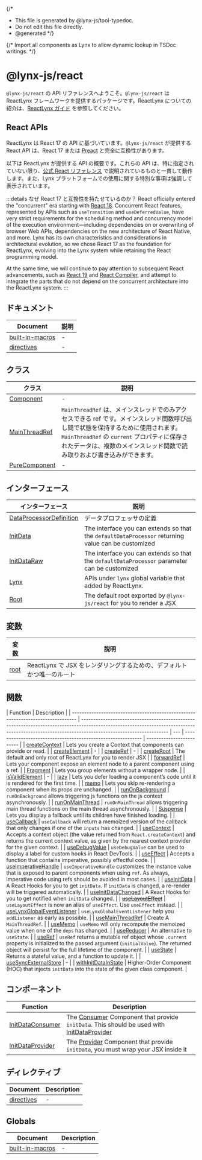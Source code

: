 {/\*

- This file is generated by @lynx-js/tool-typedoc.
- Do not edit this file directly.
- @generated
  \*/}

{/* Import all components as Lynx to allow dynamic lookup in TSDoc writings. */}

# @lynx-js/react

`@lynx-js/react` の API リファレンスへようこそ。`@lynx-js/react` は ReactLynx フレームワークを提供するパッケージです。ReactLynx についての紹介は、[ReactLynx ガイド](../../react/index.mdx) を参照してください。

## React APIs

ReactLynx は React 17 の API に基づいています。`@lynx-js/react` が提供する React API は、React 17 または [Preact](https://preactjs.com/guide/v10/switching-to-preact/) と完全に互換性があります。

以下は ReactLynx が提供する API の概要です。これらの API は、特に指定されていない限り、[公式 React リファレンス](https://react.dev/reference/react) で説明されているものと一貫して動作します。また、Lynx プラットフォームでの使用に関する特別な事項は強調して表示されています。

:::details なぜ React 17 と互換性を持たせているのか？
React officially entered the "concurrent" era starting with [React 18](https://react.dev/blog/2022/03/29/react-v18). Concurrent React features, represented by APIs such as `useTransition` and `useDeferredValue`, have very strict requirements for the scheduling method and concurrency model of the execution environment—including dependencies on or overwriting of browser Web APIs, dependencies on the new architecture of React Native, and more. Lynx has its own characteristics and considerations in architectural evolution, so we chose React 17 as the foundation for ReactLynx, evolving into the Lynx system while retaining the React programming model.

At the same time, we will continue to pay attention to subsequent React advancements, such as [React 19](https://react.dev/blog/2024/04/25/react-19) and [React Compiler](https://react.dev/learn/react-compiler), and attempt to integrate the parts that do not depend on the concurrent architecture into the ReactLynx system.
:::

## ドキュメント

| Document                                                   | 説明 |
| ---------------------------------------------------------- | ---- |
| [built-in-macros](/api/react/Document.built-in-macros.mdx) | -    |
| [directives](/api/react/Document.directives.mdx)           | -    |

## クラス

| クラス                                              | 説明                                                                                                                                                                                                                                                       |
| --------------------------------------------------- | ---------------------------------------------------------------------------------------------------------------------------------------------------------------------------------------------------------------------------------------------------------- |
| [Component](/api/react/Class.Component.mdx)         | -                                                                                                                                                                                                                                                          |
| [MainThreadRef](/api/react/Class.MainThreadRef.mdx) | `MainThreadRef` は、メインスレッドでのみアクセスできる ref です。メインスレッド関数呼び出し間で状態を保持するために使用されます。`MainThreadRef` の `current` プロパティに保存されたデータは、複数のメインスレッド関数で読み取りおよび書き込みができます。 |
| [PureComponent](/api/react/Class.PureComponent.mdx) | -                                                                                                                                                                                                                                                          |

## インターフェース

| インターフェース                                                            | 説明                                                                                               |
| --------------------------------------------------------------------------- | -------------------------------------------------------------------------------------------------- |
| [DataProcessorDefinition](/api/react/Interface.DataProcessorDefinition.mdx) | データプロフェッサの定義                                                                           |
| [InitData](/api/react/Interface.InitData.mdx)                               | The interface you can extends so that the `defaultDataProcessor` returning value can be customized |
| [InitDataRaw](/api/react/Interface.InitDataRaw.mdx)                         | The interface you can extends so that the `defaultDataProcessor` parameter can be customized       |
| [Lynx](/api/react/Interface.Lynx.mdx)                                       | APIs under `lynx` global variable that added by ReactLynx.                                         |
| [Root](/api/react/Interface.Root.mdx)                                       | The default root exported by `@lynx-js/react` for you to render a JSX                              |

## 変数

| 変数                                 | 説明                                                                  |
| ------------------------------------ | --------------------------------------------------------------------- |
| [root](/api/react/Variable.root.mdx) | ReactLynx で JSX をレンダリングするための、デフォルトかつ唯一のルート |

## 関数

| Function                                                                         | Description                                                                                                                                                                                      |
| -------------------------------------------------------------------------------- | ------------------------------------------------------------------------------------------------------------------------------------------------------------------------------------------------ | --- | ------------------------------------------------------------ | ------------------------- |
| [createContext](/api/react/Function.createContext.mdx)                           | Lets you create a Context that components can provide or read.                                                                                                                                   |
| [createElement](/api/react/Function.createElement.mdx)                           | -                                                                                                                                                                                                |
| [createRef](/api/react/Function.createRef.mdx)                                   | -                                                                                                                                                                                                |
| [createRoot](/api/react/Function.createRoot.mdx)                                 | The default and only root of ReactLynx for you to render JSX                                                                                                                                     |
| [forwardRef](/api/react/Function.forwardRef.mdx)                                 | Lets your component expose an element node to a parent component using a ref.                                                                                                                    |
| [Fragment](/api/react/Function.Fragment.mdx)                                     | Lets you group elements without a wrapper node.                                                                                                                                                  |
| [isValidElement](/api/react/Function.isValidElement.mdx)                         | -                                                                                                                                                                                                |
| [lazy](/api/react/Function.lazy.mdx)                                             | Lets you defer loading a component’s code until it is rendered for the first time.                                                                                                               |
| [memo](/api/react/Function.memo.mdx)                                             | Lets you skip re-rendering a component when its props are unchanged.                                                                                                                             |
| [runOnBackground](/api/react/Function.runOnBackground.mdx)                       | `runOnBackground` allows triggering js functions on the js context asynchronously.                                                                                                               |
| [runOnMainThread](/api/react/Function.runOnMainThread.mdx)                       | `runOnMainThread` allows triggering main thread functions on the main thread asynchronously.                                                                                                     |
| [Suspense](/api/react/Function.Suspense.mdx)                                     | Lets you display a fallback until its children have finished loading.                                                                                                                            |
| [useCallback](/api/react/Function.useCallback.mdx)                               | `useCallback` will return a memoized version of the callback that only changes if one of the `inputs` has changed.                                                                               |
| [useContext](/api/react/Function.useContext.mdx)                                 | Accepts a context object (the value returned from `React.createContext`) and returns the current context value, as given by the nearest context provider for the given context.                  |
| [useDebugValue](/api/react/Function.useDebugValue.mdx)                           | `useDebugValue` can be used to display a label for custom hooks in React DevTools.                                                                                                               |
| [useEffect](/api/react/Function.useEffect.mdx)                                   | Accepts a function that contains imperative, possibly effectful code.                                                                                                                            |
| [useImperativeHandle](/api/react/Function.useImperativeHandle.mdx)               | `useImperativeHandle` customizes the instance value that is exposed to parent components when using `ref`. As always, imperative code using refs should be avoided in most cases.                |
| [useInitData](/api/react/Function.useInitData.mdx)                               | A React Hooks for you to get `initData`. If `initData` is changed, a re-render will be triggered automatically.                                                                                  |
| [useInitDataChanged](/api/react/Function.useInitDataChanged.mdx)                 | A React Hooks for you to get notified when `initData` changed.                                                                                                                                   |
| [~~useLayoutEffect~~](/api/react/Function.useLayoutEffect.mdx)                   | `useLayoutEffect` is now an alias of `useEffect`. Use `useEffect` instead.                                                                                                                       |
| [useLynxGlobalEventListener](/api/react/Function.useLynxGlobalEventListener.mdx) | `useLynxGlobalEventListener` help you `addListener` as early as possible.                                                                                                                        |     | [useMainThreadRef](/api/react/Function.useMainThreadRef.mdx) | Create A `MainThreadRef`. |
| [useMemo](/api/react/Function.useMemo.mdx)                                       | `useMemo` will only recompute the memoized value when one of the `deps` has changed.                                                                                                             |
| [useReducer](/api/react/Function.useReducer.mdx)                                 | An alternative to `useState`.                                                                                                                                                                    |
| [useRef](/api/react/Function.useRef.mdx)                                         | `useRef` returns a mutable ref object whose `.current` property is initialized to the passed argument (`initialValue`). The returned object will persist for the full lifetime of the component. |
| [useState](/api/react/Function.useState.mdx)                                     | Returns a stateful value, and a function to update it.                                                                                                                                           |
| [useSyncExternalStore](/api/react/Function.useSyncExternalStore.mdx)             | -                                                                                                                                                                                                |
| [withInitDataInState](/api/react/Function.withInitDataInState.mdx)               | Higher-Order Component (HOC) that injects `initData` into the state of the given class component.                                                                                                |

## コンポーネント

| Function                                                     | Description                                                                                                                                                                                       |
| ------------------------------------------------------------ | ------------------------------------------------------------------------------------------------------------------------------------------------------------------------------------------------- |
| [InitDataConsumer](/api/react/Function.InitDataConsumer.mdx) | The [Consumer](https://react.dev/reference/react/createContext#consumer) Component that provide `initData`. This should be used with [InitDataProvider](/api/react/Function.InitDataProvider.mdx) |
| [InitDataProvider](/api/react/Function.InitDataProvider.mdx) | The [Provider](https://react.dev/reference/react/createContext#provider) Component that provide `initData`, you must wrap your JSX inside it                                                      |

## ディレクティブ

| Document                                         | Description |
| ------------------------------------------------ | ----------- |
| [directives](/api/react/Document.directives.mdx) | -           |

## Globals

| Document                                                   | Description |
| ---------------------------------------------------------- | ----------- |
| [built-in-macros](/api/react/Document.built-in-macros.mdx) | -           |
